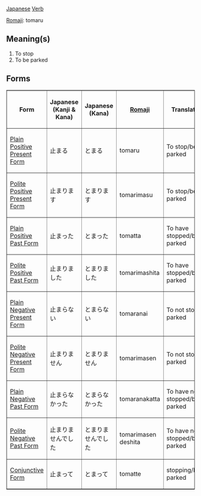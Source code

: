 [[Japanese]] [[Verb]]

[[Romaji]]: tomaru

== Meaning(s) ==
#To stop
#To be parked

== Forms ==

<TABLE border>

<TR>
<TH>Form</TH>
<TH>Japanese<BR>(Kanji & Kana)</TH>
<TH>Japanese<BR>(Kana)</TH>
<TH>[[Romaji]]</TH>
<TH>Translation</TH>
</TR>

<TR>
<TD>[[Japanese Plain Positive Present Form|Plain Positive Present Form]]</TD>
<TD>&#27490;&#12414;&#12427;</TD>
<TD>&#12392;&#12414;&#12427;</TD>
<TD>tomaru</TD>
<TD>To stop/be parked</TD>
</TR>

<TR>
<TD>[[Japanese Polite Positive Present Form|Polite Positive Present Form]]</TD>
<TD>&#27490;&#12414;&#12426;&#12414;&#12377;</TD>
<TD>&#12392;&#12414;&#12426;&#12414;&#12377;</TD>
<TD>tomarimasu</TD>
<TD>To stop/be parked</TD>
</TR>

<TR>
<TD>[[Japanese Plain Positive Past Form|Plain Positive Past Form]]</TD>
<TD>&#27490;&#12414;&#12387;&#12383;</TD>
<TD>&#12392;&#12414;&#12387;&#12383;</TD>
<TD>tomatta</TD>
<TD>To have stopped/be parked</TD>
</TR>

<TR>
<TD>[[Japanese Polite Positive Past Form|Polite Positive Past Form]]</TD>
<TD>&#27490;&#12414;&#12426;&#12414;&#12375;&#12383;</TD>
<TD>&#12392;&#12414;&#12426;&#12414;&#12375;&#12383;</TD>
<TD>tomarimashita</TD>
<TD>To have stopped/be parked</TD>
</TR>

<TR>
<TD>[[Japanese Plain Negative Present Form|Plain Negative Present Form]]</TD>
<TD>&#27490;&#12414;&#12425;&#12394;&#12356;</TD>
<TD>&#12392;&#12414;&#12425;&#12394;&#12356;</TD>
<TD>tomaranai</TD>
<TD>To not stop/be parked</TD>
</TR>

<TR>
<TD>[[Japanese Polite Negative Present Form|Polite Negative Present Form]]</TD>
<TD>&#27490;&#12414;&#12426;&#12414;&#12379;&#12435;</TD>
<TD>&#12392;&#12414;&#12426;&#12414;&#12379;&#12435;</TD>
<TD>tomarimasen</TD>
<TD>To not stop/be parked</TD>
</TR>

<TR>
<TD>[[Japanese Plain Negative Past Form|Plain Negative Past Form]]</TD>
<TD>&#27490;&#12414;&#12425;&#12394;&#12363;&#12387;&#12383;</TD>
<TD>&#12392;&#12414;&#12425;&#12394;&#12363;&#12387;&#12383;</TD>
<TD>tomaranakatta</TD>
<TD>To have not stopped/been parked</TD>
</TR>

<TR>
<TD>[[Japanese Polite Negative Past Form|Polite Negative Past Form]]</TD>
<TD>&#27490;&#12414;&#12426;&#12414;&#12379;&#12435;&#12391;&#12375;&#12383;</TD>
<TD>&#12392;&#12414;&#12426;&#12414;&#12379;&#12435;&#12391;&#12375;&#12383;</TD>
<TD>tomarimasen deshita</TD>
<TD>To have not stopped/been parked</TD>
</TR>

<TR>
<TD>[[Japanese Conjunctive Form|Conjunctive Form]]</TD>
<TD>&#27490;&#12414;&#12387;&#12390;</TD>
<TD>&#12392;&#12414;&#12387;&#12390;</TD>
<TD>tomatte</TD>
<TD>stopping/being parked</TD>
</TR>

</TABLE>